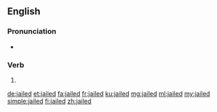 ==English==

===Pronunciation===
* {{IPA|/dʒeɪld/|lang=en}}

===Verb===
{{head|en|verb form}}

# {{en-past of|jail}}

[[de:jailed]]
[[et:jailed]]
[[fa:jailed]]
[[fr:jailed]]
[[ku:jailed]]
[[mg:jailed]]
[[ml:jailed]]
[[my:jailed]]
[[simple:jailed]]
[[fi:jailed]]
[[zh:jailed]]